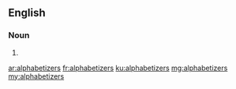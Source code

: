 ==English==

===Noun===
{{head|en|plural}}

# {{plural of|alphabetizer|lang=en}}

[[ar:alphabetizers]]
[[fr:alphabetizers]]
[[ku:alphabetizers]]
[[mg:alphabetizers]]
[[my:alphabetizers]]